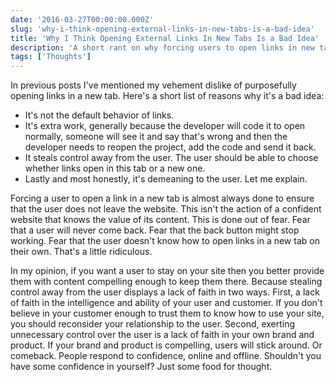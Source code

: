 ```yaml
---
date: '2016-03-27T00:00:00.000Z'
slug: 'why-i-think-opening-external-links-in-new-tabs-is-a-bad-idea'
title: 'Why I Think Opening External Links In New Tabs Is a Bad Idea'
description: 'A short rant on why forcing users to open links in new tabs is silly.'
tags: ['Thoughts']
---
```


In previous posts I've mentioned my vehement dislike of purposefully opening links in a new tab. Here's a short list of reasons why it's a bad idea:

- It's not the default behavior of links.
- It's extra work, generally because the developer will code it to open normally, someone will see it and say that's wrong and then the developer needs to reopen the project, add the code and send it back.
- It steals control away from the user. The user should be able to choose whether links open in this tab or a new one.
- Lastly and most honestly, it's demeaning to the user. Let me explain.

Forcing a user to open a link in a new tab is almost always done to ensure that the user does not leave the website. This isn't the action of a confident website that knows the value of its content. This is done out of fear. Fear that a user will never come back. Fear that the back button might stop working. Fear that the user doesn't know how to open links in a new tab on their own. That's a little ridiculous.

In my opinion, if you want a user to stay on your site then you better provide them with content compelling enough to keep them there. Because stealing control away from the user displays a lack of faith in two ways. First, a lack of faith in the intelligence and ability of your user and customer. If you don't believe in your customer enough to trust them to know how to use your site, you should reconsider your relationship to the user. Second, exerting unnecessary control over the user is a lack of faith in your own brand and product. If your brand and product is compelling, users will stick around. Or comeback. People respond to confidence, online and offline. Shouldn't you have some confidence in yourself? Just some food for thought.
